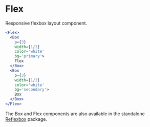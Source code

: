 

# Flex

Responsive flexbox layout component.

```jsx live=true
<Flex>
  <Box
    p={3}
    width={1/2}
    color='white'
    bg='primary'>
    Flex
  </Box>
  <Box
    p={3}
    width={1/2}
    color='white'
    bg='secondary'>
    Box
  </Box>
</Flex>
```

The Box and Flex components are also available in the standalone [Reflexbox](/reflexbox) package.
